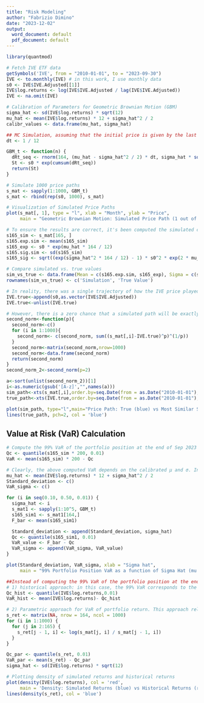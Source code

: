 ---
title: "Risk Modeling"
author: "Fabrizio Dimino"
date: "2023-12-02"
output:
  word_document: default
  pdf_document: default
---

```{r setup}
library(quantmod)

# Fetch IVE ETF data
getSymbols('IVE', from = "2010-01-01", to = "2023-09-30")
IVE <- to.monthly(IVE) # in this work, I use monthly data
s0 <- IVE$IVE.Adjusted[[1]]
IVE$log.returns <- log(IVE$IVE.Adjusted / lag(IVE$IVE.Adjusted))
IVE <- na.omit(IVE)

# Calibration of Parameters for Geometric Brownian Motion (GBM)
sigma_hat <- sd(IVE$log.returns) * sqrt(12)
mu_hat <- mean(IVE$log.returns) * 12 + sigma_hat^2 / 2
calibr_values <- data.frame(mu_hat, sigma_hat)

## MC Simulation, assuming that the initial price is given by the last closing price from the week of Jan 2010.
dt <- 1 / 12

GBM_t <- function(n) {
  dRt_seq <- rnorm(164, (mu_hat - sigma_hat^2 / 2) * dt, sigma_hat * sqrt(dt))
  St <- s0 * exp(cumsum(dRt_seq))
  return(St)
}

# Simulate 1000 price paths
s_mat <- sapply(1:1000, GBM_t)
s_mat <- rbind(rep(s0, 1000), s_mat)

# Visualization of Simulated Price Paths
plot(s_mat[, 1], type = "l", xlab = "Month", ylab = "Price", 
     main = "Geometric Brownian Motion: Simulated Price Path (1 out of 1000)")

# To ensure the results are correct, it's been computed the simulated conditional expectation and variance of ST given S0
s165_sim <- s_mat[165, ]
s165.exp.sim <- mean(s165_sim)
s165_exp <- s0 * exp(mu_hat * 164 / 12)
s165.sig.sim <- sd(s165_sim)
s165_sig <- sqrt((exp(sigma_hat^2 * 164 / 12) - 1) * s0^2 * exp(2 * mu_hat * 164 / 12))

# Compare simulated vs. true values
sim_vs_true <- data.frame(Mean = c(s165.exp.sim, s165_exp), Sigma = c(s165.sig.sim, s165_sig))
rownames(sim_vs_true) <- c('Simulation', 'True Value')

# In reality, there was a single trajectory of how the IVE price played out during this sample period. On the other hand, the MC simulation results in 1000 paths. We should find the most similar path to the true one.
IVE.true<-append(s0,as.vector(IVE$IVE.Adjusted))
IVE.true<-unlist(IVE.true)

# However, there is a zero chance that a simulated path will be exactly the same as the true one; but, one can measure the distance between the simulated path and the true one over time. 
second_norm<-function(p){
  second_norm<-c()
  for (i in 1:1000){
    second_norm<- c(second_norm, sum((s_mat[,i]-IVE.true)^p)^(1/p))
  }
  second_norm<-matrix(second_norm,nrow=1000)  
  second_norm<-data.frame(second_norm)
  return(second_norm)
}
second_norm_2<-second_norm(p=2)

a<-sort(unlist(second_norm_2))[1]
i<-as.numeric(gsub('[A-z]',"",names(a)))
sim_path<-xts(s_mat[,i],order.by=seq.Date(from = as.Date("2010-01-01"), to = as.Date("2023-09-30"), by = "months"))
true_path<-xts(IVE.true,order.by=seq.Date(from = as.Date("2010-01-01"), to = as.Date("2023-09-30"), by = "months"))

plot(sim_path, type="l",main="Price Path: True (blue) vs Most Similar Simulated (red)", pch=1, col = 'red')
lines(true_path, pch=2, col = 'blue')
```


## Value at Risk (VaR) Calculation

```{r setup1}
# Compute the 99% VaR of the portfolio position at the end of Sep 2023
Qc <- quantile(s165_sim * 200, 0.01)
VaR <- mean(s165_sim) * 200 - Qc

# Clearly, the above computed VaR depends on the calibrated µ and σ. Instead of computing the VaR based on the calibrated σˆ, it's been considered a sequence of values for σ ∈ {0.10, 0.11, ..., 0.49, 0.50}, while keeping µ constant and equal to the calibrated value
mu_hat <- mean(IVE$log.returns) * 12 + sigma_hat^2 / 2
Standard_deviation <- c()
VaR_sigma <- c()

for (i in seq(0.10, 0.50, 0.01)) {
  sigma_hat <- i
  s_mat1 <- sapply(1:10^5, GBM_t)
  s165_sim1 <- s_mat1[164,]
  F_bar <- mean(s165_sim1)

  Standard_deviation <- append(Standard_deviation, sigma_hat)
  Qc <- quantile(s165_sim1, 0.01)
  VaR_value <- F_bar - Qc
  VaR_sigma <- append(VaR_sigma, VaR_value)
}

plot(Standard_deviation, VaR_sigma, xlab = "Sigma hat", 
     main = "99% Portfolio Position VaR as a function of Sigma Hat (mu hat constant)")

##Instead of computing the 99% VaR of the portfolio position at the end of Sept 2023, it can be interesting to compute the monthly 99% VaR of the portfolio return using two approaches:
# 1) historical approach: in this case, the 99% VaR corresponds to the average historical returns minus the 99% historical percentile.
Qc_hist <- quantile(IVE$log.returns,0.01)
VaR_hist <- mean(IVE$log.returns)- Qc_hist

# 2) Parametric approach for VaR of portfolio return. This approach relies on the MC simulated paths.
s_ret <- matrix(NA, nrow = 164, ncol = 1000)
for (i in 1:1000) {
  for (j in 2:165) {
    s_ret[j - 1, i] <- log(s_mat[j, i] / s_mat[j - 1, i])
  }
}

Qc_par <- quantile(s_ret, 0.01)
VaR_par <- mean(s_ret) - Qc_par
sigma_hat <- sd(IVE$log.returns) * sqrt(12)

# Plotting density of simulated returns and historical returns
plot(density(IVE$log.returns), col = 'red',
     main = 'Density: Simulated Returns (blue) vs Historical Returns (red)')
lines(density(s_ret), col = 'blue')
```
